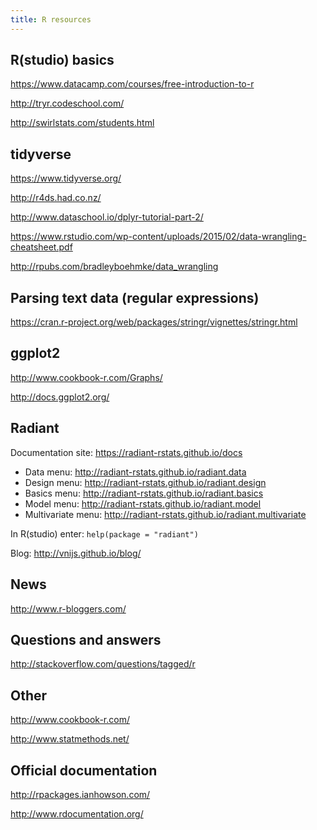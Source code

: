 ```yaml
---
title: R resources
---
```


## R(studio) basics

<https://www.datacamp.com/courses/free-introduction-to-r>

<http://tryr.codeschool.com/>

<http://swirlstats.com/students.html>

## tidyverse

<https://www.tidyverse.org/>

<http://r4ds.had.co.nz/>

<http://www.dataschool.io/dplyr-tutorial-part-2/>

<https://www.rstudio.com/wp-content/uploads/2015/02/data-wrangling-cheatsheet.pdf>

<http://rpubs.com/bradleyboehmke/data_wrangling>

## Parsing text data (regular expressions)

<https://cran.r-project.org/web/packages/stringr/vignettes/stringr.html>

## ggplot2

<http://www.cookbook-r.com/Graphs/>

<http://docs.ggplot2.org/>

## Radiant

Documentation site: <https://radiant-rstats.github.io/docs>

* Data menu: <http://radiant-rstats.github.io/radiant.data>
* Design menu: <http://radiant-rstats.github.io/radiant.design>
* Basics menu: <http://radiant-rstats.github.io/radiant.basics>
* Model menu: <http://radiant-rstats.github.io/radiant.model>
* Multivariate menu: <http://radiant-rstats.github.io/radiant.multivariate>

In R(studio) enter: `help(package = "radiant")`

Blog: <http://vnijs.github.io/blog/>

## News

<http://www.r-bloggers.com/>

## Questions and answers

<http://stackoverflow.com/questions/tagged/r>

## Other

<http://www.cookbook-r.com/>

<http://www.statmethods.net/>

## Official documentation

<http://rpackages.ianhowson.com/>

<http://www.rdocumentation.org/>

